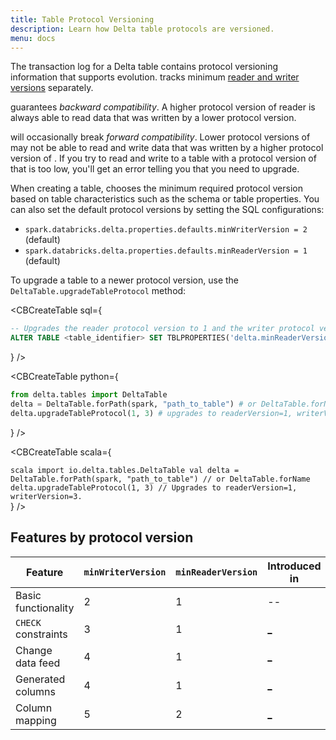 ```yaml
---
title: Table Protocol Versioning
description: Learn how Delta table protocols are versioned.
menu: docs
---
```



<a id="table-version"></a>

The transaction log for a Delta table contains protocol versioning information that supports <DeltaLake /> evolution. <DeltaLake /> tracks minimum [reader and writer versions](/delta/delta-utility.md#detail-schema) separately.

<DeltaLake /> guarantees *backward compatibility*. A higher protocol version
of <DeltaLake /> reader is always able to read data that was written by a lower
protocol version.

<DeltaLake /> will occasionally break *forward compatibility*. Lower protocol
versions of <DeltaLake /> may not be able to read and write data that was
written by a higher protocol version of <DeltaLake />. If you try to read and
write to a table with a protocol version of <DeltaLake /> that is too low,
you'll get an error telling you that you need to upgrade.

When creating a table, <DeltaLake /> chooses the minimum required protocol version based on table characteristics such as the schema or table properties. You can also set the default protocol versions by setting the SQL configurations:

- `spark.databricks.delta.properties.defaults.minWriterVersion = 2` (default)
- `spark.databricks.delta.properties.defaults.minReaderVersion = 1` (default)

To upgrade a table to a newer protocol version, use the `DeltaTable.upgradeTableProtocol` method:

<CBCreateTable
      sql={
    <div>

```sql
-- Upgrades the reader protocol version to 1 and the writer protocol version to 3.
ALTER TABLE <table_identifier> SET TBLPROPERTIES('delta.minReaderVersion' = '1', 'delta.minWriterVersion' = '3')
```

</div>
      }
    />

<CBCreateTable
      python={
    <div>

```python
from delta.tables import DeltaTable
delta = DeltaTable.forPath(spark, "path_to_table") # or DeltaTable.forName
delta.upgradeTableProtocol(1, 3) # upgrades to readerVersion=1, writerVersion=3
```

</div>
      }
    />

<CBCreateTable
  scala={
    <div>
      ```scala import io.delta.tables.DeltaTable val delta =
      DeltaTable.forPath(spark, "path_to_table") // or DeltaTable.forName
      delta.upgradeTableProtocol(1, 3) // Upgrades to readerVersion=1,
      writerVersion=3. ```
    </div>
  }
/>

## Features by protocol version

<!-- Source: https://docs.google.com/spreadsheets/d/1MyhJjUnq0Rmd3JOvrdA6-g1oH48hxrRheQbNLshpkxA/edit -->

| Feature             | `minWriterVersion` | `minReaderVersion` | Introduced in                        | Documentation                                      |
| ------------------- | ------------------ | ------------------ | ------------------------------------ | -------------------------------------------------- |
| Basic functionality | 2                  | 1                  | --                                   | [\_](/delta/index.md)                              |
| `CHECK` constraints | 3                  | 1                  | [\_](/release-notes/runtime/7.4.md)  | [\_](/delta/delta-constraints.md#check-constraint) |
| Change data feed    | 4                  | 1                  | [\_](/release-notes/runtime/8.4.md)  | [\_](/delta/delta-change-data-feed.md)             |
| Generated columns   | 4                  | 1                  | [\_](/release-notes/runtime/8.3.md)  | [\_](/delta/delta-batch.md#use-generated-columns)  |
| Column mapping      | 5                  | 2                  | [\_](/release-notes/runtime/10.2.md) | [\_](/delta/delta-column-mapping.md)               |
